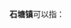 '''石塘镇'''可以指：
{{PRC admin/disambig|33/10/81/105/000|33/11/25/106/000|34/01/22/105/000|36/11/24/102/000|44/02/24/107/000|45/01/27/110/000|45/03/24/108/000|45/07/21/104/000|51/07/03/105/000}}
{{disambig|cat=三字中国镇名消歧义}}